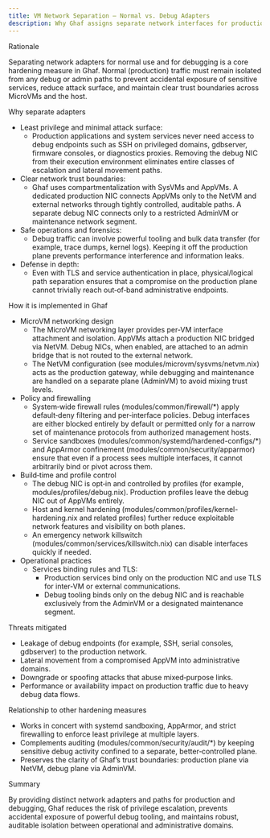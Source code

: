 ```yaml
---
title: VM Network Separation — Normal vs. Debug Adapters
description: Why Ghaf assigns separate network interfaces for production traffic and debugging, and how this is enforced in code and configuration.
---
```


Rationale

Separating network adapters for normal use and for debugging is a core hardening measure in Ghaf. Normal (production) traffic must remain isolated from any debug or admin paths to prevent accidental exposure of sensitive services, reduce attack surface, and maintain clear trust boundaries across MicroVMs and the host.

Why separate adapters

- Least privilege and minimal attack surface:
  - Production applications and system services never need access to debug endpoints such as SSH on privileged domains, gdbserver, firmware consoles, or diagnostics proxies. Removing the debug NIC from their execution environment eliminates entire classes of escalation and lateral movement paths.
- Clear network trust boundaries:
  - Ghaf uses compartmentalization with SysVMs and AppVMs. A dedicated production NIC connects AppVMs only to the NetVM and external networks through tightly controlled, auditable paths. A separate debug NIC connects only to a restricted AdminVM or maintenance network segment.
- Safe operations and forensics:
  - Debug traffic can involve powerful tooling and bulk data transfer (for example, trace dumps, kernel logs). Keeping it off the production plane prevents performance interference and information leaks.
- Defense in depth:
  - Even with TLS and service authentication in place, physical/logical path separation ensures that a compromise on the production plane cannot trivially reach out‑of‑band administrative endpoints.

How it is implemented in Ghaf

- MicroVM networking design
  - The MicroVM networking layer provides per‑VM interface attachment and isolation. AppVMs attach a production NIC bridged via NetVM. Debug NICs, when enabled, are attached to an admin bridge that is not routed to the external network.
  - The NetVM configuration (see modules/microvm/sysvms/netvm.nix) acts as the production gateway, while debugging and maintenance are handled on a separate plane (AdminVM) to avoid mixing trust levels.
- Policy and firewalling
  - System‑wide firewall rules (modules/common/firewall/*) apply default‑deny filtering and per‑interface policies. Debug interfaces are either blocked entirely by default or permitted only for a narrow set of maintenance protocols from authorized management hosts.
  - Service sandboxes (modules/common/systemd/hardened-configs/*) and AppArmor confinement (modules/common/security/apparmor) ensure that even if a process sees multiple interfaces, it cannot arbitrarily bind or pivot across them.
- Build‑time and profile control
  - The debug NIC is opt‑in and controlled by profiles (for example, modules/profiles/debug.nix). Production profiles leave the debug NIC out of AppVMs entirely.
  - Host and kernel hardening (modules/common/profiles/kernel-hardening.nix and related profiles) further reduce exploitable network features and visibility on both planes.
  - An emergency network killswitch (modules/common/services/killswitch.nix) can disable interfaces quickly if needed.
- Operational practices
  - Services binding rules and TLS:
    - Production services bind only on the production NIC and use TLS for inter‑VM or external communications.
    - Debug tooling binds only on the debug NIC and is reachable exclusively from the AdminVM or a designated maintenance segment.

Threats mitigated

- Leakage of debug endpoints (for example, SSH, serial consoles, gdbserver) to the production network.
- Lateral movement from a compromised AppVM into administrative domains.
- Downgrade or spoofing attacks that abuse mixed‑purpose links.
- Performance or availability impact on production traffic due to heavy debug data flows.

Relationship to other hardening measures

- Works in concert with systemd sandboxing, AppArmor, and strict firewalling to enforce least privilege at multiple layers.
- Complements auditing (modules/common/security/audit/*) by keeping sensitive debug activity confined to a separate, better‑controlled plane.
- Preserves the clarity of Ghaf’s trust boundaries: production plane via NetVM, debug plane via AdminVM.

Summary

By providing distinct network adapters and paths for production and debugging, Ghaf reduces the risk of privilege escalation, prevents accidental exposure of powerful debug tooling, and maintains robust, auditable isolation between operational and administrative domains.
